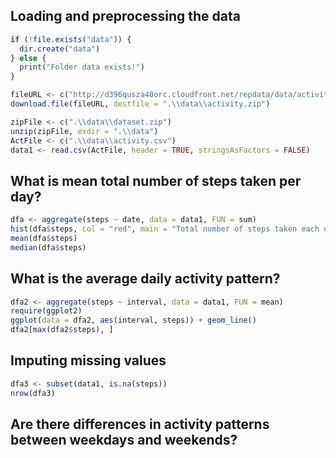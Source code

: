 ## Loading and preprocessing the data  

```r
if (!file.exists("data")) {
  dir.create("data")
} else {
  print("Folder data exists!")
}

fileURL <- c("http://d396qusza40orc.cloudfront.net/repdata/data/activity.zip")
download.file(fileURL, destfile = ".\\data\\activity.zip")

zipFile <- c(".\\data\\dataset.zip")
unzip(zipFile, exdir = ".\\data")
ActFile <- c(".\\data\\activity.csv")
data1 <- read.csv(ActFile, header = TRUE, stringsAsFactors = FALSE)
```

## What is mean total number of steps taken per day?
```r
dfa <- aggregate(steps ~ date, data = data1, FUN = sum)
hist(dfa$steps, col = "red", main = "Total number of steps taken each day", xlab = "Steps")
mean(dfa$steps)
median(dfa$steps)
```

## What is the average daily activity pattern?
```r
dfa2 <- aggregate(steps ~ interval, data = data1, FUN = mean)
require(ggplot2)
ggplot(data = dfa2, aes(interval, steps)) + geom_line()
dfa2[max(dfa2$steps), ]
```

## Imputing missing values
```r
dfa3 <- subset(data1, is.na(steps))
nrow(dfa3)
```

## Are there differences in activity patterns between weekdays and weekends?
```r

```
